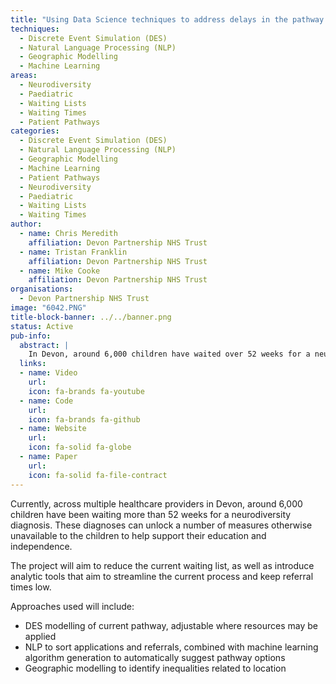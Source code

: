 ```yaml
---
title: "Using Data Science techniques to address delays in the pathway for Neurodiversity Diagnoses in Children and Young People in Devon"
techniques:
  - Discrete Event Simulation (DES)
  - Natural Language Processing (NLP)
  - Geographic Modelling
  - Machine Learning
areas:
  - Neurodiversity
  - Paediatric
  - Waiting Lists
  - Waiting Times
  - Patient Pathways
categories:
  - Discrete Event Simulation (DES)
  - Natural Language Processing (NLP)
  - Geographic Modelling
  - Machine Learning
  - Patient Pathways
  - Neurodiversity
  - Paediatric
  - Waiting Lists
  - Waiting Times
author:
  - name: Chris Meredith
    affiliation: Devon Partnership NHS Trust
  - name: Tristan Franklin
    affiliation: Devon Partnership NHS Trust
  - name: Mike Cooke
    affiliation: Devon Partnership NHS Trust
organisations:
  - Devon Partnership NHS Trust
image: "6042.PNG"
title-block-banner: ../../banner.png
status: Active
pub-info:
  abstract: |
    In Devon, around 6,000 children have waited over 52 weeks for a neurodiversity diagnosis, crucial for their education and independence. This project aims to reduce the waiting list and streamline the process using DES modelling, NLP, machine learning, and geographic modelling to identify inequalities and optimise resource allocation.
  links:
  - name: Video
    url:
    icon: fa-brands fa-youtube
  - name: Code
    url:
    icon: fa-brands fa-github
  - name: Website
    url:
    icon: fa-solid fa-globe
  - name: Paper
    url:
    icon: fa-solid fa-file-contract
---
```


Currently, across multiple healthcare providers in Devon, around 6,000 children have been waiting more than 52 weeks for a neurodiversity diagnosis.  These diagnoses can unlock a number of measures otherwise unavailable to the children to help support their education and independence.

The project will aim to reduce the current waiting list, as well as introduce analytic tools that aim to streamline the current process and keep referral times low.

Approaches used will include:

- DES modelling of current pathway, adjustable where resources may be applied
- NLP to sort applications and referrals, combined with machine learning algorithm generation to automatically suggest pathway options
- Geographic modelling to identify inequalities related to location
